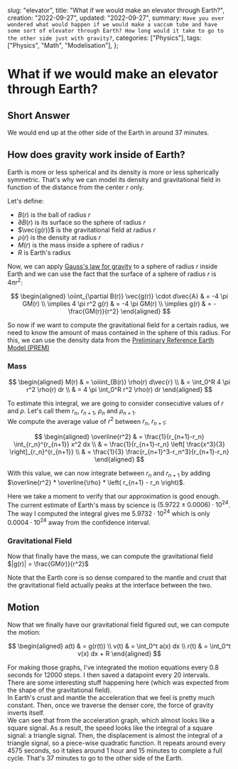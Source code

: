   slug: "elevator",
  title: "What if we would make an elevator through Earth?",
  creation: "2022-09-27",
  updated: "2022-09-27",
  summary: `Have you ever wondered what would happen if we would make a vaccum tube
  and have some sort of elevator through Earth?
  How long would it take to go to the other side just with gravity?`,
  categories: ["Physics"],
  tags: ["Physics", "Math", "Modelisation"],
};

# What if we would make an elevator through Earth?

## Short Answer

We would end up at the other side of the Earth in around $37$ minutes.

## How does gravity work inside of Earth?

Earth is more or less spherical and its density is more or less spherically symmetric.
That's why we can model its density and gravitational field in function of the distance from the center $r$ only.

Let's define:

- $B(r)$ is the ball of radius $r$
- $\partial B(r)$ is its surface so the sphere of radius $r$
- $\vec{g(r)}$ is the gravitational field at radius $r$
- $\rho(r)$ is the density at radius $r$
- $M(r)$ is the mass inside a sphere of radius $r$
- $R$ is Earth's radius

Now, we can apply [Gauss's law for gravity][1] to a sphere of radius $r$ inside Earth
and we can use the fact that the surface of a sphere of radius $r$ is $4 \pi r^2$:

$$
\begin{aligned}
  \oiint_{\partial B(r)} \vec{g(r)} \cdot d\vec{A} & = -4 \pi GM(r) \\
  \implies 4 \pi r^2 g(r) & = -4 \pi GM(r) \\
  \implies g(r) & = - \frac{GM(r)}{r^2}
\end{aligned}
$$

So now if we want to compute the gravitational field for a certain radius,
we need to know the amount of mass contained in the sphere of this radius.
For this, we can use the density data from the [Preliminary Reference Earth Model (PREM)][2]

<EarthDensity dataKey="density" />

### Mass

$$
\begin{aligned}
  M(r) & = \oiiint_{B(r)} \rho(r) d\vec{r} \\
  & = \int_0^R 4 \pi r^2 \rho(r) dr \\
  & = 4 \pi \int_0^R r^2 \rho(r) dr
\end{aligned}
$$

To estimate this integral, we are going to consider consecutive values of $r$ and $\rho$.
Let's call them $r_n$, $r_{n+1}$, $\rho_n$ and $\rho_{n+1}$.\
We compute the average value of $r^2$ between $r_n$, $r_{n+1}$:

$$
\begin{aligned}
  \overline{r^2} & = \frac{1}{r_{n+1}-r_n} \int_{r_n}^{r_{n+1}} x^2 dx \\
  & = \frac{1}{r_{n+1}-r_n} \left[ \frac{x^3}{3} \right]_{r_n}^{r_{n+1}} \\
  & = \frac{1}{3} \frac{r_{n+1}^3-r_n^3}{r_{n+1}-r_n}
\end{aligned}
$$

With this value, we can now integrate between $r_n$ and $r_{n+1}$
by adding $\overline{r^2} * \overline{\rho} * \left( r_{n+1} - r_n \right)$.

<EarthDensity dataKey="mass" />

Here we take a moment to verify that our approximation is good enough.\
The current estimate of Earth's mass by science is $(5.9722 \pm 0.0006) \cdot 10^{24}$.\
The way I computed the integral gives me $5.9732 \cdot 10^{24}$ which is only $0.0004 \cdot 10^{24}$ away from the confidence interval.

### Gravitational Field

Now that finally have the mass, we can compute the gravitational field $|g(r)| = \frac{GM(r)}{r^2}$

<EarthDensity dataKey="gravity" />

Note that the Earth core is so dense compared to the mantle and crust
that the gravitational field actually peaks at the interface between the two.

## Motion

Now that we finally have our gravitational field figured out, we can compute the motion:

$$
\begin{aligned}
  a(t) & = g(r(t)) \\
  v(t) & = \int_0^t a(x) dx \\
  r(t) & = \int_0^t v(x) dx + R
\end{aligned}
$$

<Motion />

<Motion speed={true} />

For making those graphs, I've integrated the motion equations every $0.8$ seconds
for $12000$ steps. I then saved a datapoint every $20$ intervals.\
There are some interesting stuff happening here (which was expected from the shape of the gravitational field).\
In Earth's crust and mantle the acceleration that we feel is pretty much constant.
Then, once we traverse the denser core, the force of gravity inverts itself.\
We can see that from the acceleration graph, which almost looks like a square signal.
As a result, the speed looks like the integral of a square signal: a triangle signal.
Then, the displacement is almost the integral of a triangle signal, so a piece-wise quadratic function.
It repeats around every $4575$ seconds, so it takes around $1$ hour and $15$ minutes to complete a full cycle.
That's $37$ minutes to go to the other side of the Earth.

[1]: https://en.wikipedia.org/wiki/Gauss%27s_law_for_gravity
[2]: https://en.wikipedia.org/wiki/Preliminary_reference_Earth_model
